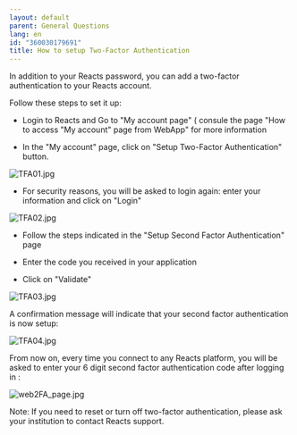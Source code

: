 ```yaml
---
layout: default
parent: General Questions
lang: en
id: "360030179691"
title: How to setup Two-Factor Authentication
---
```

In addition to your Reacts password, you can add a two-factor authentication to your Reacts account.

Follow these steps to set it up:

- Login to Reacts and Go to "My account page" ( consule the page "How to access "My account" page from WebApp" for more information

- In the "My account" page, click on "Setup Two-Factor Authentication" button.

![TFA01.jpg](@assets/attachments/TFA01.jpg)

- For security reasons, you will be asked to login again: enter your information and click on "Login"

![TFA02.jpg](@assets/attachments/TFA02.jpg)

- Follow the steps indicated in the "Setup Second Factor Authentication" page

- Enter the code you received in your application

- Click on "Validate"

![TFA03.jpg](@assets/attachments/TFA03.jpg)

A confirmation message will indicate that your second factor authentication is now setup:

![TFA04.jpg](@assets/attachments/TFA04.jpg)

From now on, every time you connect to any Reacts platform, you will be asked to enter your 6 digit second factor authentication code after logging in :

![web2FA_page.jpg](@assets/attachments/web2FA_page.jpg)

Note: If you need to reset or turn off two-factor authentication, please ask your institution to contact Reacts support.


